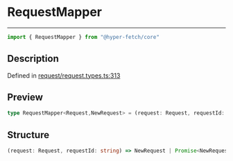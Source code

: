 

# RequestMapper

<div class="api-docs__separator" data-reactroot="">

---

</div><div class="api-docs__import" data-reactroot="">

```ts
import { RequestMapper } from "@hyper-fetch/core"
```

</div><div class="api-docs__section">

## Description

</div><div class="api-docs__description"><span class="api-docs__do-not-parse">



</span></div><p class="api-docs__definition">

Defined in [request/request.types.ts:313](https://github.com/BetterTyped/hyper-fetch/blob/cc329b91/packages/core/src/request/request.types.ts#L313)

</p><div class="api-docs__section">

## Preview

</div><div class="api-docs__preview type single">

```ts
type RequestMapper<Request,NewRequest> = (request: Request, requestId: string) => NewRequest | Promise<NewRequest>;
```

</div><div class="api-docs__section">

## Structure

</div><div class="api-docs__returns">

```ts
(request: Request, requestId: string) => NewRequest | Promise<NewRequest>
```

</div>